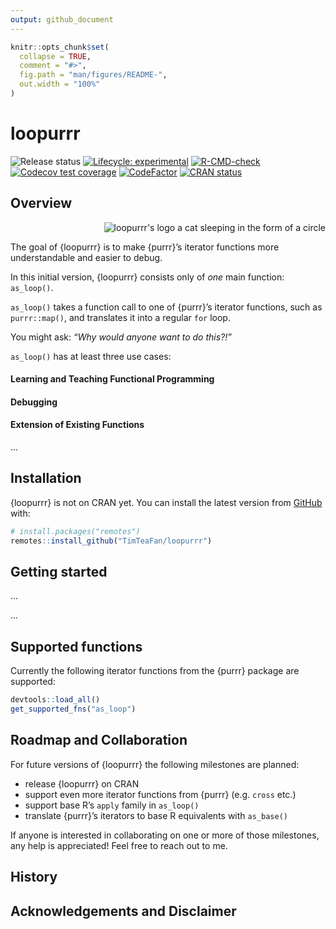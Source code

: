 ```yaml
---
output: github_document
---
```


<!-- README.md is generated from README.Rmd. Please edit that file -->

```r
knitr::opts_chunk$set(
  collapse = TRUE,
  comment = "#>",
  fig.path = "man/figures/README-",
  out.width = "100%"
)
```

# loopurrr

<!-- badges: start -->
![Release status](https://img.shields.io/badge/status-first%20release-yellow)
[![Lifecycle: experimental](https://img.shields.io/badge/lifecycle-experimental-orange.svg)](https://lifecycle.r-lib.org/articles/stages.html#experimental)
[![R-CMD-check](https://github.com/TimTeaFan/loopurrr/workflows/R-CMD-check/badge.svg)](https://github.com/TimTeaFan/loopurrr/actions)
[![Codecov test coverage](https://codecov.io/gh/TimTeaFan/loopurrr/branch/main/graph/badge.svg)](https://codecov.io/gh/TimTeaFan/loopurrr?branch=main)
[![CodeFactor](https://www.codefactor.io/repository/github/timteafan/loopurrr/badge)](https://www.codefactor.io/repository/github/timteafan/loopurrr)
[![CRAN status](https://www.r-pkg.org/badges/version/loopurrr)](https://cran.r-project.org/package=loopurrr)
<!-- badges: end -->

## Overview

<a href="https://raw.githubusercontent.com/TimTeaFan/loopurrr/main/man/figures/logo_big.png"><img src="https://raw.githubusercontent.com/TimTeaFan/loopurrr/main/man/figures/logo.png" alt="loopurrr's logo a cat sleeping in the form of a circle" align="right"></a>
<br>

The goal of {loopurrr} is to make {purrr}'s iterator functions more understandable and easier to debug.

In this initial version, {loopurrr} consists only of *one* main function: `as_loop()`.

`as_loop()` takes a function call to one of {purrr}'s iterator functions, such as `purrr::map()`, and
translates it into a regular `for` loop.

You might ask: *"Why would anyone want to do this?!"*

`as_loop()` has at least three use cases:

#### Learning and Teaching Functional Programming


#### Debugging


#### Extension of Existing Functions


...


## Installation

{loopurrr} is not on CRAN yet. You can install the latest version from 
[GitHub](https://github.com/TimTeaFan/loopurrr) with:

```r
# install.packages("remotes")
remotes::install_github("TimTeaFan/loopurrr")
```

## Getting started

...



...

## Supported functions

Currently the following iterator functions from the {purrr} package are supported:

```r
devtools::load_all()
get_supported_fns("as_loop")
```


## Roadmap and Collaboration

For future versions of {loopurrr} the following milestones are planned:

- release {loopurrr} on CRAN
- support even more iterator functions from {purrr} (e.g. `cross` etc.)
- support base R's `apply` family in `as_loop()`
- translate {purrr}'s iterators to base R equivalents with `as_base()`

If anyone is interested in collaborating on one or more of those milestones, any help is appreciated!
Feel free to reach out to me. 


## History


## Acknowledgements and Disclaimer


